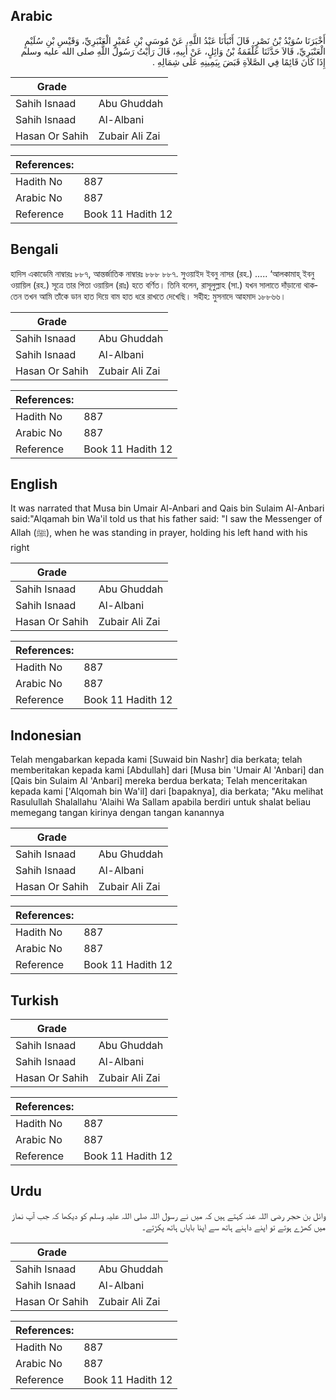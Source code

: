 ## Arabic


<div dir="rtl" lang="ar" style={{fontSize:'larger',backgroundColor:'#f8f9fa',padding:20}}>
أَخْبَرَنَا سُوَيْدُ بْنُ نَصْرٍ، قَالَ أَنْبَأَنَا عَبْدُ اللَّهِ، عَنْ مُوسَى بْنِ عُمَيْرٍ الْعَنْبَرِيِّ، وَقَيْسِ بْنِ سُلَيْمٍ الْعَنْبَرِيِّ، قَالاَ حَدَّثَنَا عَلْقَمَةُ بْنُ وَائِلٍ، عَنْ أَبِيهِ، قَالَ رَأَيْتُ رَسُولَ اللَّهِ صلى الله عليه وسلم إِذَا كَانَ قَائِمًا فِي الصَّلاَةِ قَبَضَ بِيَمِينِهِ عَلَى شِمَالِهِ ‏.‏
</div>
<div style={{backgroundColor:'#f8f9fa',padding:20, marginBottom: 10}}><table> <thead> <tr> <th>Grade</th> <th></th> </tr> </thead> <tbody> <tr><td>Sahih Isnaad</td><td>Abu Ghuddah</td></tr><tr><td>Sahih Isnaad</td><td>Al-Albani</td></tr><tr><td>Hasan Or Sahih</td><td>Zubair Ali Zai</td></tr></tbody></table><table> <thead> <tr> <th>References:</th> <th></th> </tr> </thead> <tbody><tr><td>Hadith No</td><td>887</td></tr><tr><td>Arabic No</td><td>887</td></tr><tr><td>Reference</td><td>Book 11 Hadith 12</td></tr></tbody></table></div>

## Bengali


<div dir="ltr" lang="bn" style={{fontSize:'larger',backgroundColor:'#f8f9fa',padding:20}}>
হাদিস একাডেমি নাম্বারঃ ৮৮৭, আন্তর্জাতিক নাম্বারঃ ৮৮৮ ৮৮৭. সুওয়াইদ ইবনু নাসর (রহ.) ..... ‘আলকামাহ্ ইবনু ওয়ায়িল (রহ.) সূত্রে তার পিতা ওয়ায়িল (রাঃ) হতে বর্ণিত। তিনি বলেন, রাসূলুল্লাহ (সা.) যখন সালাতে দাঁড়ানো থাকতেন তখন আমি তাঁকে ডান হাত দিয়ে বাম হাত ধরে রাখতে দেখেছি। সহীহ: মুসনাদে আহমাদ ১৮৮৬৬।
</div>
<div style={{backgroundColor:'#f8f9fa',padding:20, marginBottom: 10}}><table> <thead> <tr> <th>Grade</th> <th></th> </tr> </thead> <tbody> <tr><td>Sahih Isnaad</td><td>Abu Ghuddah</td></tr><tr><td>Sahih Isnaad</td><td>Al-Albani</td></tr><tr><td>Hasan Or Sahih</td><td>Zubair Ali Zai</td></tr></tbody></table><table> <thead> <tr> <th>References:</th> <th></th> </tr> </thead> <tbody><tr><td>Hadith No</td><td>887</td></tr><tr><td>Arabic No</td><td>887</td></tr><tr><td>Reference</td><td>Book 11 Hadith 12</td></tr></tbody></table></div>

## English


<div dir="ltr" lang="en" style={{fontSize:'larger',backgroundColor:'#f8f9fa',padding:20}}>
It was narrated that Musa bin Umair Al-Anbari and Qais bin Sulaim Al-Anbari said:"Alqamah bin Wa'il told us that his father said: "I saw the Messenger of Allah (ﷺ), when he was standing in prayer, holding his left hand with his right
</div>
<div style={{backgroundColor:'#f8f9fa',padding:20, marginBottom: 10}}><table> <thead> <tr> <th>Grade</th> <th></th> </tr> </thead> <tbody> <tr><td>Sahih Isnaad</td><td>Abu Ghuddah</td></tr><tr><td>Sahih Isnaad</td><td>Al-Albani</td></tr><tr><td>Hasan Or Sahih</td><td>Zubair Ali Zai</td></tr></tbody></table><table> <thead> <tr> <th>References:</th> <th></th> </tr> </thead> <tbody><tr><td>Hadith No</td><td>887</td></tr><tr><td>Arabic No</td><td>887</td></tr><tr><td>Reference</td><td>Book 11 Hadith 12</td></tr></tbody></table></div>

## Indonesian


<div dir="ltr" lang="id" style={{fontSize:'larger',backgroundColor:'#f8f9fa',padding:20}}>
Telah mengabarkan kepada kami [Suwaid bin Nashr] dia berkata; telah memberitakan kepada kami [Abdullah] dari [Musa bin 'Umair Al 'Anbari] dan [Qais bin Sulaim Al 'Anbari] mereka berdua berkata; Telah menceritakan kepada kami ['Alqomah bin Wa'il] dari [bapaknya], dia berkata; "Aku melihat Rasulullah Shalallahu 'Alaihi Wa Sallam apabila berdiri untuk shalat beliau memegang tangan kirinya dengan tangan kanannya
</div>
<div style={{backgroundColor:'#f8f9fa',padding:20, marginBottom: 10}}><table> <thead> <tr> <th>Grade</th> <th></th> </tr> </thead> <tbody> <tr><td>Sahih Isnaad</td><td>Abu Ghuddah</td></tr><tr><td>Sahih Isnaad</td><td>Al-Albani</td></tr><tr><td>Hasan Or Sahih</td><td>Zubair Ali Zai</td></tr></tbody></table><table> <thead> <tr> <th>References:</th> <th></th> </tr> </thead> <tbody><tr><td>Hadith No</td><td>887</td></tr><tr><td>Arabic No</td><td>887</td></tr><tr><td>Reference</td><td>Book 11 Hadith 12</td></tr></tbody></table></div>

## Turkish


<div dir="ltr" lang="tr" style={{fontSize:'larger',backgroundColor:'#f8f9fa',padding:20}}>

</div>
<div style={{backgroundColor:'#f8f9fa',padding:20, marginBottom: 10}}><table> <thead> <tr> <th>Grade</th> <th></th> </tr> </thead> <tbody> <tr><td>Sahih Isnaad</td><td>Abu Ghuddah</td></tr><tr><td>Sahih Isnaad</td><td>Al-Albani</td></tr><tr><td>Hasan Or Sahih</td><td>Zubair Ali Zai</td></tr></tbody></table><table> <thead> <tr> <th>References:</th> <th></th> </tr> </thead> <tbody><tr><td>Hadith No</td><td>887</td></tr><tr><td>Arabic No</td><td>887</td></tr><tr><td>Reference</td><td>Book 11 Hadith 12</td></tr></tbody></table></div>

## Urdu


<div dir="rtl" lang="ur" style={{fontSize:'larger',backgroundColor:'#f8f9fa',padding:20}}>
وائل بن حجر رضی اللہ عنہ کہتے ہیں کہ میں نے رسول اللہ صلی اللہ علیہ وسلم کو دیکھا کہ جب آپ نماز میں کھڑے ہوتے تو اپنے داہنے ہاتھ سے اپنا بایاں ہاتھ پکڑتے۔
</div>
<div style={{backgroundColor:'#f8f9fa',padding:20, marginBottom: 10}}><table> <thead> <tr> <th>Grade</th> <th></th> </tr> </thead> <tbody> <tr><td>Sahih Isnaad</td><td>Abu Ghuddah</td></tr><tr><td>Sahih Isnaad</td><td>Al-Albani</td></tr><tr><td>Hasan Or Sahih</td><td>Zubair Ali Zai</td></tr></tbody></table><table> <thead> <tr> <th>References:</th> <th></th> </tr> </thead> <tbody><tr><td>Hadith No</td><td>887</td></tr><tr><td>Arabic No</td><td>887</td></tr><tr><td>Reference</td><td>Book 11 Hadith 12</td></tr></tbody></table></div>